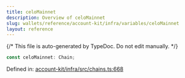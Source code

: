 ```yaml
---
title: celoMainnet
description: Overview of celoMainnet
slug: wallets/reference/account-kit/infra/variables/celoMainnet
layout: reference
---
```


{/* This file is auto-generated by TypeDoc. Do not edit manually. */}

```ts
const celoMainnet: Chain;
```

Defined in: [account-kit/infra/src/chains.ts:668](https://github.com/alchemyplatform/aa-sdk/blob/0cc60e9f694c242d91befdaa2f26cdec3ee389c5/account-kit/infra/src/chains.ts#L668)
